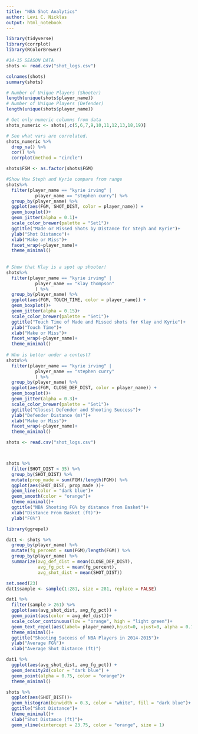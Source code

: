 ```yaml
---
title: "NBA Shot Analytics"
author: Levi C. Nicklas
output: html_notebook
---
```




```r
library(tidyverse)
library(corrplot)
library(RColorBrewer)

#14-15 SEASON DATA
shots <- read.csv("shot_logs.csv")
```

```r
colnames(shots)
summary(shots)

# Number of Unique Players (Shooter)
length(unique(shots$player_name)) 
# Number of Unique Players (Defender)
length(unique(shots$player_name))

# Get only numeric columns from data
shots_numeric <- shots[,c(5,6,7,9,10,11,12,13,18,19)]

# See what vars are correlated.
shots_numeric %>% 
  drop_na() %>% 
  cor() %>% 
  corrplot(method = "circle")
```


```r
shots$FGM <- as.factor(shots$FGM)

#Show How Steph and Kyrie compare from range
shots%>% 
  filter(player_name == "kyrie irving" |
           player_name == "stephen curry") %>% 
  group_by(player_name) %>%
  ggplot(aes(FGM, SHOT_DIST, color = player_name)) +
  geom_boxplot()+
  geom_jitter(alpha = 0.1)+
  scale_color_brewer(palette = "Set1")+
  ggtitle("Made or Missed Shots by Distance for Steph and Kyrie")+
  ylab("Shot Distance")+
  xlab("Make or Miss")+
  facet_wrap(~player_name)+
  theme_minimal()
  
  
# Show that Klay is a spot up shooter!
shots%>% 
  filter(player_name == "kyrie irving" |
           player_name == "klay thompson"
           ) %>% 
  group_by(player_name) %>%
  ggplot(aes(FGM, TOUCH_TIME, color = player_name)) +
  geom_boxplot()+
  geom_jitter(alpha = 0.15)+
  scale_color_brewer(palette = "Set1")+
  ggtitle("Touch Time of Made and Missed shots for Klay and Kyrie")+
  ylab("Touch Time")+
  xlab("Make or Miss")+
  facet_wrap(~player_name)+
  theme_minimal()
  
# Who is better under a contest?
shots%>% 
  filter(player_name == "kyrie irving" |
           player_name == "stephen curry"
           ) %>% 
  group_by(player_name) %>%
  ggplot(aes(FGM, CLOSE_DEF_DIST, color = player_name)) +
  geom_boxplot()+
  geom_jitter(alpha = 0.3)+
  scale_color_brewer(palette = "Set1")+
  ggtitle("Closest Defender and Shooting Success")+
  ylab("Defender Distance (m)")+
  xlab("Make or Miss")+
  facet_wrap(~player_name)+
  theme_minimal()

```


```r
shots <- read.csv("shot_logs.csv")



shots %>% 
  filter(SHOT_DIST < 35) %>% 
  group_by(SHOT_DIST) %>% 
  mutate(prop_made = sum(FGM)/length(FGM)) %>% 
  ggplot(aes(SHOT_DIST, prop_made ))+
  geom_line(color = "dark blue")+
  geom_smooth(color = "orange")+
  theme_minimal()+
  ggtitle("NBA Shooting FG% by distance from Basket")+
  xlab("Distance From Basket (ft)")+
  ylab("FG%")
```

```r
library(ggrepel)

dat1 <- shots %>% 
  group_by(player_name) %>% 
  mutate(fg_percent = sum(FGM)/length(FGM)) %>% 
  group_by(player_name) %>% 
  summarize(avg_def_dist = mean(CLOSE_DEF_DIST),
            avg_fg_pct = mean(fg_percent),
            avg_shot_dist = mean(SHOT_DIST))

set.seed(23)
dat1$sample <- sample(1:281, size = 281, replace = FALSE)

dat1 %>% 
  filter(sample > 261) %>% 
  ggplot(aes(avg_shot_dist, avg_fg_pct)) +
  geom_point(aes(color = avg_def_dist))+
  scale_color_continuous(low = "orange", high = "light green")+
  geom_text_repel(aes(label= player_name),hjust=0, vjust=0, alpha = 0.75)+
  theme_minimal()+
  ggtitle("Shooting Success of NBA Players in 2014-2015")+
  ylab("Average FG%")+
  xlab("Average Shot Distance (ft)")

dat1 %>% 
  ggplot(aes(avg_shot_dist, avg_fg_pct)) +
  geom_density2d(color = "dark blue") +
  geom_point(alpha = 0.75, color = "orange")+
  theme_minimal()

```

```r
shots %>% 
  ggplot(aes(SHOT_DIST))+
  geom_histogram(binwidth = 0.3, color = "white", fill = "dark blue")+
  ggtitle("Shot Distance")+
  theme_minimal()+
  xlab("Shot Distance (ft)")+
  geom_vline(xintercept = 23.75, color = "orange", size = 1)

```


```r


```






